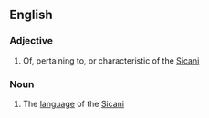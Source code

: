 ==English==

===Adjective===
{{en-adj}}

# Of, pertaining to, or characteristic of the [[Sicani]]

===Noun===
{{en-noun|-}}

# The [[language]] of the [[Sicani]]